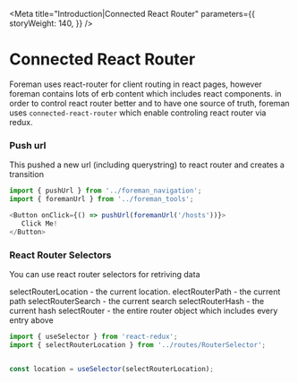 
<Meta
  title="Introduction|Connected React Router"
  parameters={{
    storyWeight: 140,
  }}
/>

# Connected React Router
Foreman uses react-router for client routing in react pages, however foreman contains lots of erb content which includes react components.
in order to control react router better and to have one source of truth,
foreman uses `connected-react-router` which enable controling react router via redux.

### Push url
This pushed a new url (including querystring) to react router and creates a transition

```js
import { pushUrl } from '../foreman_navigation';
import { foremanUrl } from '../foreman_tools';

<Button onClick={() => pushUrl(foremanUrl('/hosts'))}>
   Click Me!
</Button>
```

### React Router Selectors
You can use react router selectors for retriving data

selectRouterLocation - the current location.
electRouterPath - the current path
selectRouterSearch - the current search 
selectRouterHash  - the current hash
selectRouter - the entire router object which includes every entry above

```js
import { useSelector } from 'react-redux';
import { selectRouterLocation } from '../routes/RouterSelector';


const location = useSelector(selectRouterLocation);
```